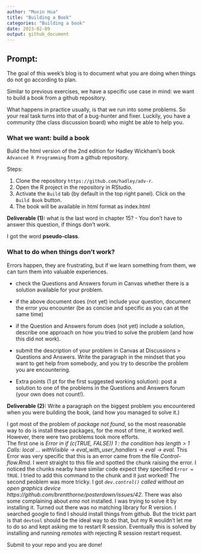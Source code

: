 ```yaml
---
author: "Muxin Hua"
title: "Building a Book"
categories: "Building a book"
date: 2023-02-09
output: github_document
---
```

## Prompt:


The goal of this  week's blog is to document what you are doing when things do not go according to plan. 

Similar to previous exercises, we have a specific use case in mind: we want to build a book from a github repository. 

What happens in practice usually, is that we run into some problems. 
So your real task turns into that of a bug-hunter and fixer. Luckily, you have a community (the class discussion board) who might be able to help you. 



### What we want: build a book

Build the html version of the 2nd edition for Hadley Wickham's book `Advanced R Programming` from a github repository.

Steps:

1. Clone the repository `https://github.com/hadley/adv-r`.
2. Open the R project in the repository in RStudio.
3. Activate the `Build` tab (by default in the top right panel). Click on the `Build Book` button.
4. The book will be available in html format as index.html

**Deliverable (1):** what is the last word in chapter 15? - You don't have to answer this question, if things don't work. 

I got the word **pseudo-class**.

### What to do when things don't work?

Errors happen, they are frustrating, but if we learn something from them, we can turn them into valuable experiences.

- check the Questions and Answers forum in Canvas whether there is a solution available for your problem. 

- if the above document does (not yet) include your question, document the error you encounter (be as concise and specific as you can at the same time)

- if the Question and Answers forum does (not yet) include a solution, describe one approach on how you tried to solve the problem (and how this did not work).

- submit the description of your problem in Canvas at Discussions > Questions and Answers.  Write the paragraph in the mindset that you want to get help from somebody, and you try to describe the problem you are encountering. 

- Extra points (1 pt for the first suggested working solution): post a solution to one of the problems in the Questions and Answers forum (your own does not count!). 


**Deliverable (2):** Write a paragraph on the biggest problem you encountered when you were building the book, (and how you managed to solve it.)

I got most of the problem of *package not found*, so the most reasonable way to do is install these packages, for the most of time, it worked well.       
However, there were two problems took more efforts.       
The first one is *Error in if (c(TRUE, FALSE)) 1 : the condition has length > 1
Calls: local ... withVisible -> eval_with_user_handlers -> eval -> eval*. This Error was very specific that this is an error came from the file *Control-flow.Rmd*. I went straight to this file and spotted the chunk raising the error. I noticed the chunks nearby have similar code expect they specified `Error = TRUE`. I tried to add this command to the chunk and it just worked!
The second peoblem was more tricky. I got *`dev.control()` called without an open graphics device       https://github.com/brentthorne/posterdown/issues/42*. There was also some complaining about *emo* not installed. I was trying to solve it by installing it. Turned out there was no matching library for R version. I searched google to find I should install things from github. But the trickt part is that `devtool` should be the ideal way to do that, but my R wouldn't let me to do so and kept asking me to restart R session. Eventually this is solved by installing and running *remotes* with rejecting R session restart request.

Submit to your repo and you are done!
